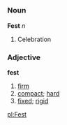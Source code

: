=={{de}}==
===Noun===
'''Fest''' ''n''

#Celebration

===Adjective===
'''fest'''

#[[firm]]
#[[compact]]; [[hard]]
#[[fixed]]; [[rigid]]

[[pl:Fest]]